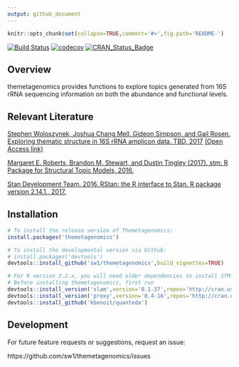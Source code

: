 ```yaml
---
output: github_document
---
```


<!-- README.md is generated from README.Rmd. Please edit that file -->

```r
knitr::opts_chunk$set(collapse=TRUE,comment='#>',fig.path='README-')
```

[![Build Status](https://travis-ci.com/sw1/themetagenomics.svg?token=8r1TnJBy8TyidNrmbPpa&branch=master)](https://travis-ci.com/sw1/themetagenomics)
[![codecov](https://codecov.io/gh/sw1/themetagenomics/branch/master/graph/badge.svg?token=pmjXMfuHrw)](https://codecov.io/gh/sw1/themetagenomics)
[![CRAN_Status_Badge](http://www.r-pkg.org/badges/version/themetagenomics)](https://cran.r-project.org/package=themetagenomics)


## Overview

themetagenomics provides functions to explore topics generated from 16S rRNA sequencing information on both the abundance and functional levels.

## Relevant Literature

[Stephen Woloszynek, Joshua Chang Mell, Gideon Simpson, and Gail Rosen. Exploring thematic structure in 16S rRNA amplicon data. TBD, 2017](http://) [(Open Access link)](http://)

[Margaret E. Roberts, Brandon M. Stewart, and Dustin Tingley (2017). stm: R Package for Structural Topic Models, 2016.](http://www.structuraltopicmodel.com)

[Stan Development Team. 2016. RStan: the R interface to Stan. R package version 2.14.1., 2017.](http://mc-stan.org)

## Installation

```r
# To install the release version of Themetagenomics:
install.packages('themetagenomics')

# To install the developmental version via Github:
# install.packages('devtools')
devtools::install_github('sw1/themetagenomics',build_vignettes=TRUE)

# For R version 3.2.x, you will need older dependencies to install STM.
# Before installing themetagenomics, first run
devtools::install_version('slam',version='0.1-37',repos='http://cran.us.r-project.org')
devtools::install_version('proxy',version='0.4-16',repos='http://cran.us.r-project.org')
devtools::install_github('kbenoit/quanteda')
```

## Development

For future feature requests or suggestions, request an issue:

https://github.com/sw1/themetagenomics/issues
